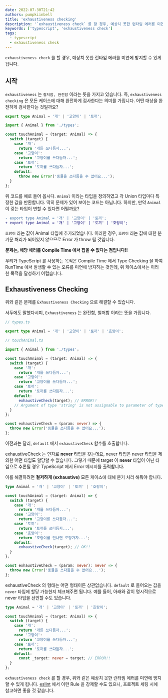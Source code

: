 ```yaml
---
date: 2022-07-30T21:42
authors: pumpkiinbell
title: 'exhaustiveness checking'
description: '`exhaustiveness check` 를 할 경우, 예상치 못한 런타임 에러를 미연에 방지할 수 있습니다.'
keywords: ['typescript', 'exhaustiveness check']
tags:
  - typescript
  - exhaustiveness check
---
```


`exhaustiveness check` 를 할 경우, 예상치 못한 런타임 에러를 미연에 방지할 수 있게 됩니다.

<!--truncate-->

## 시작

`exhaustiveness` 는 `철저함, 완전함` 이라는 뜻을 가지고 있습니다.
즉, `exhaustiveness checking` 은 모든 케이스에 대해 완전하게 검사한다는 의미를 가집니다.
어떤 대상을 완전하게 검사한다는 것일까요?

```ts title=types.ts
export type Animal = '개' | '고양이' | '토끼';
```

```ts title=touchAnimal.ts
import { Animal } from './types';

const touchAnimal = (target: Animal) => {
  switch (target) {
    case '개':
      return '개를 쓰다듬자...';
    case '고양이':
      return '고양이를 쓰다듬자...';
    case '토끼':
      return '토끼를 쓰다듬자...';
    default:
      throw new Error('동물을 쓰다듬을 수 없어요...');
  }
};
```

위 코드를 예로 들어 봅시다. `Animal` 이라는 타입을 정의하였고 각 Union 타입마다 특정한 값을 반환합니다.
딱히 문제가 있어 보이는 코드는 아닙니다. 하지만, 만약 `Animal` 이 갖는 타입이 변할 수 있다면 어떨까요?

```diff title=types.ts
- export type Animal = '개' | '고양이' | '토끼';
+ export type Animal = '개' | '고양이' | '토끼' | '호랑이';
```

`호랑이` 라는 값이 Animal 타입에 추가되었습니다.
이러한 경우, `호랑이` 라는 값에 대한 분기문 처리가 되어있지 않으므로 Error 가 throw 될 것입니다.

**문제는, 해당 에러를 Compile Time 에서 잡을 수 없다는 점입니다!!**

우리가 TypeScript 를 사용하는 목적은
Compile Time 에서 Type Checking 을 하여 RunTime 에서 발생할 수 있는 오류를 미연에 방지하는 것인데,
위 케이스에서는 이러한 목적을 달성하기 어렵습니다.

## Exhaustiveness Checking

위와 같은 문제를 `Exhaustiveness Checking` 으로 해결할 수 있습니다.

서두에도 말했다시피, `Exhaustiveness` 는 완전함, 철저함 이라는 뜻을 가집니다.

```ts
// types.ts

export type Animal = '개' | '고양이' | '토끼' | '호랑이';

// touchAnimal.ts

import { Animal } from './types';

const touchAnimal = (target: Animal) => {
  switch (target) {
    case '개':
      return '개를 쓰다듬자...';
    case '고양이':
      return '고양이를 쓰다듬자...';
    case '토끼':
      return '토끼를 쓰다듬자...';
    default:
      exhaustiveCheck(target); // ERROR!!
    // Argument of type 'string' is not assignable to parameter of type 'never'.
  }
};

const exhaustiveCheck = (param: never) => {
  throw new Error('동물을 쓰다듬을 수 없어요...');
};
```

이전과는 달리, `default` 에서 `exhaustiveCheck` 함수를 호출합니다.

exhaustiveCheck 는 인자로 **never** 타입을 갖는데요, never 타입은 never 타입을 제외한 어떤 타입도 할당할 수 없습니다.
그렇기 때문에 target 이 **never** 타입이 아닌 타입으로 추론될 경우 TypeScript 에서 Error 메시지를 출력합니다.

이를 해결하려면 **철저하게 (exhaustive)** 모든 케이스에 대해 분기 처리 해줘야 합니다.

```ts
type Animal = '개' | '고양이' | '토끼' | '호랑이';

const touchAnimal = (target: Animal) => {
  switch (target) {
    case '개':
      return '개를 쓰다듬자...';
    case '고양이':
      return '고양이를 쓰다듬자...';
    case '토끼':
      return '토끼를 쓰다듬자...';
    case '호랑이':
      return '호랑이를 만나면 도망가자...';
    default:
      exhaustiveCheck(target); // OK!!
  }
};

const exhaustiveCheck = (param: never): never => {
  throw new Error('동물을 쓰다듬을 수 없어요...');
};
```

exhaustiveCheck 의 형태는 어떤 형태이든 상관없습니다.
`default` 로 들어오는 값을 `never` 타입에 할당 가능한지 체크해주면 됩니다.
예를 들어, 아래와 같이 명시적으로 never 타입을 선언할 수도 있습니다.

```ts
type Animal = '개' | '고양이' | '토끼' | '호랑이';

const touchAnimal = (target: Animal) => {
  switch (target) {
    case '개':
      return '개를 쓰다듬자...';
    case '고양이':
      return '고양이를 쓰다듬자...';
    case '토끼':
      return '토끼를 쓰다듬자...';
    default:
      const _target: never = target; // ERROR!!
  }
};
```

`exhaustiveness check` 를 할 경우, 위와 같은 예상치 못한 런타임 에러를 미연에 방지할 수 있게 됩니다.
[eslint](https://github.com/typescript-eslint/typescript-eslint/blob/main/packages/eslint-plugin/docs/rules/switch-exhaustiveness-check.md)
에서 이런 Rule 을 강제할 수도 있으니, 프로젝트 세팅 시에 참고하면 좋을 것 같습니다.
